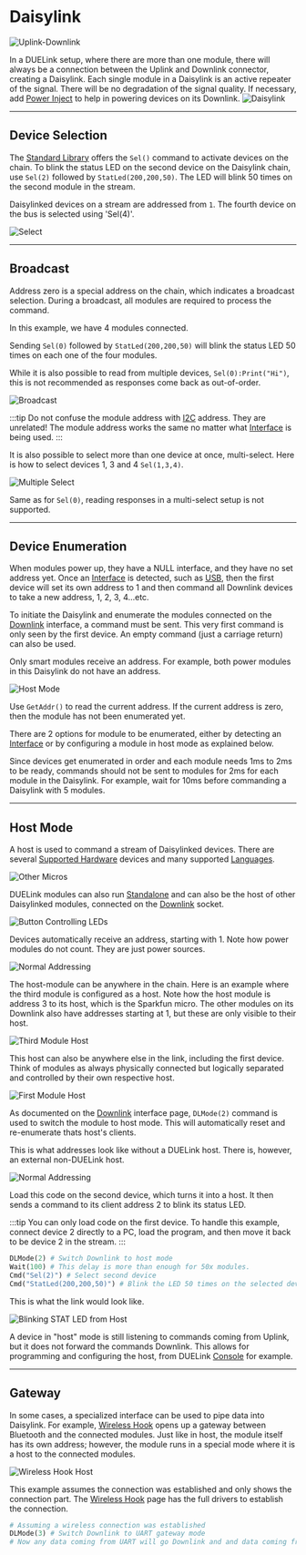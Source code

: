 # Daisylink

![Uplink-Downlink](pathname:///img/uplink-downlink.png)

In a DUELink setup, where there are more than one module, there will always be a connection between the Uplink and Downlink connector, creating a Daisylink. Each single module in a Daisylink is an active repeater of the signal. There will be no degradation of the signal quality. If necessary, add [Power Inject](../products/adpowerinject-a) to help in powering devices on its Downlink.
![Daisylink](pathname:///img/daisylink.png)

---

## Device Selection

The [Standard Library](./stdlib) offers the `Sel()` command to activate devices on the chain. To blink the status LED on the second device on the Daisylink chain, use `Sel(2)` followed by `StatLed(200,200,50)`. The LED will blink 50 times on the second module in the stream.

Daisylinked devices on a stream are addressed from `1`. The fourth device on the bus is selected using 'Sel(4)'.

![Select](pathname:///img/select.png)


---

## Broadcast

Address zero is a special address on the chain, which indicates a broadcast selection. During a broadcast, all modules are required to process the command.

In this example, we have 4 modules connected.

Sending `Sel(0)` followed by `StatLed(200,200,50)` will blink the status LED 50 times on each one of the four modules.


While it is also possible to read from multiple devices, `Sel(0):Print("Hi")`, this is not recommended as responses  come back as out-of-order.

![Broadcast](pathname:///img/broadcast.png)

:::tip
Do not confuse the module address with [I2C](../interface/i2c) address. They are unrelated! The module address works the same no matter what [Interface](../interface/intro) is being used.
:::

It is also possible to select more than one device at once, multi-select. Here is how to select devices 1, 3 and 4 `Sel(1,3,4)`.

![Multiple Select](pathname:///img/multiple-select.png)

Same as for `Sel(0)`, reading responses in a multi-select setup is not supported.

---

## Device Enumeration

When modules power up, they have a NULL interface, and they have no set address yet. Once an [Interface](../interface/intro) is detected, such as [USB](../interface/usb), then the first device will set its own address to 1 and then command all Downlink devices to take a new address, 1, 2, 3, 4...etc.

To initiate the Daisylink and enumerate the modules connected on the [Downlink](../interface/downlink) interface, a command must be sent. This very first command is only seen by the first device. An empty command (just a carriage return) can also be used.

Only smart modules receive an address. For example, both power modules in this Daisylink do not have an address.

![Host Mode](pathname:///img/host-mode.png)

Use `GetAddr()` to read the current address. If the current address is zero, then the module has not been enumerated yet.

There are 2 options for module to be enumerated, either by detecting an [Interface](../interface/intro) or by configuring a module in host mode as explained below.

Since devices get enumerated in order and each module needs 1ms to 2ms to be ready, commands should not be sent to modules for 2ms for each module in the Daisylink. For example, wait for 10ms before commanding a Daisylink with 5 modules.

---

## Host Mode

A host is used to command a stream of Daisylinked devices. There are several [Supported Hardware](../hw/intro) devices and many supported [Languages](../language/intro).

![Other Micros](pathname:///img/other-micros.png)

DUELink modules can also run [Standalone](../language/standalone) and can also be the host of other Daisylinked modules, connected on the [Downlink](../interface/downlink) socket.


![Button Controlling LEDs](pathname:///img/button-led.gif)

Devices automatically receive an address, starting with 1. Note how power modules do not count. They are just power sources.

![Normal Addressing](pathname:///img/daisylink-normal.png)

The host-module can be anywhere in the chain. Here is an example where the third module is configured as a host. Note how the host module is address 3 to its host, which is the Sparkfun micro. The other modules on its Downlink also have addresses starting at 1, but these are only visible to their host.

![Third Module Host](pathname:///img/daisylink-third-host.png)

This host can also be anywhere else in the link, including the first device. Think of modules as always physically connected but logically separated and controlled by their own respective host.

![First Module Host](pathname:///img/daisylink-first-host.png)

As documented on the [Downlink](../interface/downlink) interface page, `DLMode(2)` command is used to switch the module to host mode. This will automatically reset and re-enumerate thats host's clients.

This is what addresses look like without a DUELink host. There is, however, an external non-DUELink host.

![Normal Addressing](pathname:///img/daisylink-normal.png)

Load this code on the second device, which turns it into a host. It then sends a command to its client address 2 to blink its status LED. 

:::tip
You can only load code on the first device. To handle this example, connect device 2 directly to a PC, load the program, and then move it back to be device 2 in the stream.
:::

```py
DLMode(2) # Switch Downlink to host mode
Wait(100) # This delay is more than enough for 50x modules.
Cmd("Sel(2)") # Select second device
Cmd("StatLed(200,200,50)") # Blink the LED 50 times on the selected device
```

This is what the link would look like.

![Blinking STAT LED from Host](pathname:///img/daisylink-host-blink.png)

A device in "host" mode is still listening to commands coming from Uplink, but it does not forward the commands Downlink. This allows for programming and configuring the host, from DUELink [Console](../console) for example.

---

## Gateway

In some cases, a specialized interface can be used to pipe data into Daisylink. For example, [Wireless Hook](../products/adwirelesshook-a) opens up a gateway between Bluetooth and the connected modules. Just like in host, the module itself has its own address; however, the module runs in a special mode where it is a host to the connected modules.


![Wireless Hook Host](pathname:///img/daisylink-wireless-host.png)


This example assumes the connection was established and only shows the connection part. The [Wireless Hook](../products/adwirelesshook-a) page has the full drivers to establish the connection.


```py
# Assuming a wireless connection was established
DLMode(3) # Switch Downlink to UART gateway mode
# Now any data coming from UART will go Downlink and and data coming from Downlink will go up UART.
```
